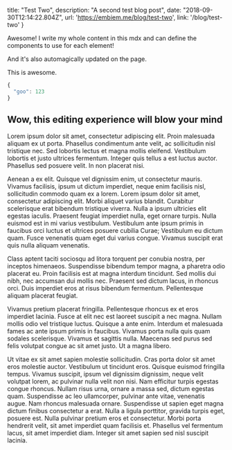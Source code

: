 
  title: "Test Two",
  description: "A second test blog post",
  date: "2018-09-30T12:14:22.804Z",
  url: 'https://embiem.me/blog/test-two',
  link: '/blog/test-two'
}



Awesome! I write my whole content in this mdx and can define the components to use for each element!

And it's also automagically updated on the page.

This is awesome.

```javascript
{
  "goo": 123
}
```

## Wow, this editing experience will blow your mind

Lorem ipsum dolor sit amet, consectetur adipiscing elit. Proin malesuada aliquam ex ut porta. Phasellus condimentum ante velit, ac sollicitudin nisl tristique nec. Sed lobortis lectus et magna mollis eleifend. Vestibulum lobortis et justo ultrices fermentum. Integer quis tellus a est luctus auctor. Phasellus sed posuere velit. In non placerat nisi.

Aenean a ex elit. Quisque vel dignissim enim, ut consectetur mauris. Vivamus facilisis, ipsum ut dictum imperdiet, neque enim facilisis nisl, sollicitudin commodo quam ex a lorem. Lorem ipsum dolor sit amet, consectetur adipiscing elit. Morbi aliquet varius blandit. Curabitur scelerisque erat bibendum tristique viverra. Nulla a ipsum ultricies elit egestas iaculis. Praesent feugiat imperdiet nulla, eget ornare turpis. Nulla euismod est in mi varius vestibulum. Vestibulum ante ipsum primis in faucibus orci luctus et ultrices posuere cubilia Curae; Vestibulum eu dictum quam. Fusce venenatis quam eget dui varius congue. Vivamus suscipit erat quis nulla aliquam venenatis.

Class aptent taciti sociosqu ad litora torquent per conubia nostra, per inceptos himenaeos. Suspendisse bibendum tempor magna, a pharetra odio placerat eu. Proin facilisis est at magna interdum tincidunt. Sed mollis dui nibh, nec accumsan dui mollis nec. Praesent sed dictum lacus, in rhoncus orci. Duis imperdiet eros at risus bibendum fermentum. Pellentesque aliquam placerat feugiat.

Vivamus pretium placerat fringilla. Pellentesque rhoncus ex et eros imperdiet lacinia. Fusce at elit nec est laoreet suscipit a nec magna. Nullam mollis odio vel tristique luctus. Quisque a ante enim. Interdum et malesuada fames ac ante ipsum primis in faucibus. Vivamus porta nulla quis quam sodales scelerisque. Vivamus et sagittis nulla. Maecenas sed purus sed felis volutpat congue ac sit amet justo. Ut a magna libero.

Ut vitae ex sit amet sapien molestie sollicitudin. Cras porta dolor sit amet eros molestie auctor. Vestibulum ut tincidunt eros. Quisque euismod fringilla tempus. Vivamus suscipit, ipsum vel dignissim dignissim, neque velit volutpat lorem, ac pulvinar nulla velit non nisi. Nam efficitur turpis egestas congue rhoncus. Nullam risus urna, ornare a massa sed, dictum egestas quam. Suspendisse ac leo ullamcorper, pulvinar ante vitae, venenatis augue. Nam rhoncus malesuada ornare. Suspendisse ut sapien eget magna dictum finibus consectetur a erat. Nulla a ligula porttitor, gravida turpis eget, posuere est. Nulla pulvinar pretium eros et consectetur. Morbi porta hendrerit velit, sit amet imperdiet quam facilisis et. Phasellus vel fermentum lacus, sit amet imperdiet diam. Integer sit amet sapien sed nisl suscipit lacinia.
